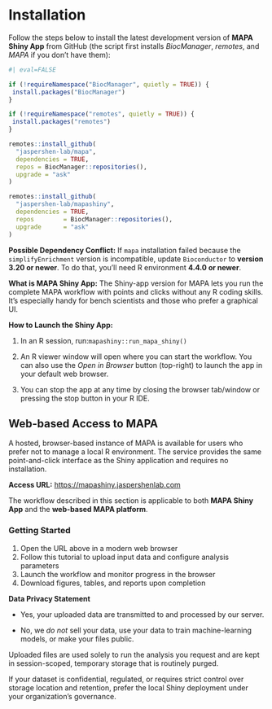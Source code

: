 # Installation {#sec-shinyapp_installation}

Follow the steps below to install the latest development version of **MAPA Shiny App** from GitHub (the script first installs *BiocManager*, *remotes*, and *MAPA* if you don’t have them):

```r
#| eval=FALSE

if (!requireNamespace("BiocManager", quietly = TRUE)) {
 install.packages("BiocManager") 
}

if (!requireNamespace("remotes", quietly = TRUE)) {
 install.packages("remotes") 
}

remotes::install_github(
  "jaspershen-lab/mapa",
  dependencies = TRUE,
  repos = BiocManager::repositories(),
  upgrade = "ask"
)

remotes::install_github(
  "jaspershen-lab/mapashiny",
  dependencies = TRUE,
  repos        = BiocManager::repositories(),
  upgrade      = "ask"
)

```

::: callout-note
**Possible Dependency Conflict:** If `mapa` installation failed because the `simplifyEnrichment` version is incompatible, update `Bioconductor` to **version 3.20 or newer**. To do that, you’ll need R environment **4.4.0 or newer**.
:::

::: callout-tip
**What is MAPA Shiny App:** The Shiny-app version for MAPA lets you run the complete MAPA workflow with points and clicks without any R coding skills. It’s especially handy for bench scientists and those who prefer a graphical UI.

**How to Launch the Shiny App:**

1.  In an R session, run:`mapashiny::run_mapa_shiny()`

2.  An R viewer window will open where you can start the workflow. You can also use the *Open in Browser* button (top-right) to launch the app in your default web browser.

3.  You can stop the app at any time by closing the browser tab/window or pressing the stop button in your R IDE.
:::

## Web-based Access to MAPA {#sec-web}

A hosted, browser-based instance of MAPA is available for users who prefer not to manage a local R environment. The service provides the same point-and-click interface as the Shiny application and requires no installation.

**Access URL:** <https://mapashiny.jaspershenlab.com>

::: callout-note
The workflow described in this section is applicable to both **MAPA Shiny App** and the **web-based MAPA platform**.
:::

### Getting Started

1.  Open the URL above in a modern web browser
2.  Follow this tutorial to upload input data and configure analysis parameters
3.  Launch the workflow and monitor progress in the browser
4.  Download figures, tables, and reports upon completion

::: callout-important
**Data Privacy Statement**

-   Yes, your uploaded data are transmitted to and processed by our server.

-   No, we *do not* sell your data, use your data to train machine-learning models, or make your files public.

Uploaded files are used solely to run the analysis you request and are kept in session-scoped, temporary storage that is routinely purged.

If your dataset is confidential, regulated, or requires strict control over storage location and retention, prefer the local Shiny deployment under your organization’s governance.
:::
